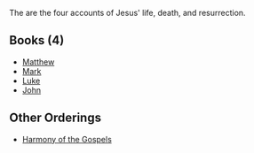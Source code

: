 <Initial text="Gospels"/>

The <Definition lang="greek" anchor="euangelion" text="Gospels"/> are the four accounts of Jesus' life, death, and resurrection.

## Books (4)

* [Matthew](/bible/new-testament/gospels/matthew)
* [Mark](/bible/new-testament/gospels/mark)
* [Luke](/bible/new-testament/gospels/luke)
* [John](/bible/new-testament/gospels/john)

## Other Orderings

* [Harmony of the Gospels](/bible/new-testament/gospels/harmony)
